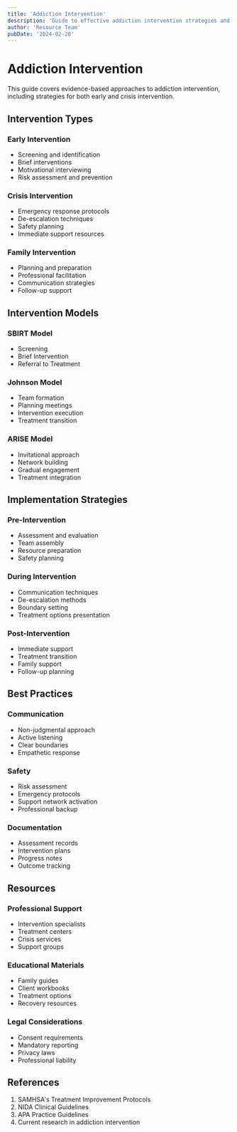 ```yaml
---
title: 'Addiction Intervention'
description: 'Guide to effective addiction intervention strategies and approaches'
author: 'Resource Team'
pubDate: '2024-02-28'
---
```


# Addiction Intervention

This guide covers evidence-based approaches to addiction intervention, including strategies for both early and crisis intervention.

## Intervention Types

### Early Intervention

- Screening and identification
- Brief interventions
- Motivational interviewing
- Risk assessment and prevention

### Crisis Intervention

- Emergency response protocols
- De-escalation techniques
- Safety planning
- Immediate support resources

### Family Intervention

- Planning and preparation
- Professional facilitation
- Communication strategies
- Follow-up support

## Intervention Models

### SBIRT Model

- Screening
- Brief Intervention
- Referral to Treatment

### Johnson Model

- Team formation
- Planning meetings
- Intervention execution
- Treatment transition

### ARISE Model

- Invitational approach
- Network building
- Gradual engagement
- Treatment integration

## Implementation Strategies

### Pre-Intervention

- Assessment and evaluation
- Team assembly
- Resource preparation
- Safety planning

### During Intervention

- Communication techniques
- De-escalation methods
- Boundary setting
- Treatment options presentation

### Post-Intervention

- Immediate support
- Treatment transition
- Family support
- Follow-up planning

## Best Practices

### Communication

- Non-judgmental approach
- Active listening
- Clear boundaries
- Empathetic response

### Safety

- Risk assessment
- Emergency protocols
- Support network activation
- Professional backup

### Documentation

- Assessment records
- Intervention plans
- Progress notes
- Outcome tracking

## Resources

### Professional Support

- Intervention specialists
- Treatment centers
- Crisis services
- Support groups

### Educational Materials

- Family guides
- Client workbooks
- Treatment options
- Recovery resources

### Legal Considerations

- Consent requirements
- Mandatory reporting
- Privacy laws
- Professional liability

## References

1. SAMHSA's Treatment Improvement Protocols
2. NIDA Clinical Guidelines
3. APA Practice Guidelines
4. Current research in addiction intervention
